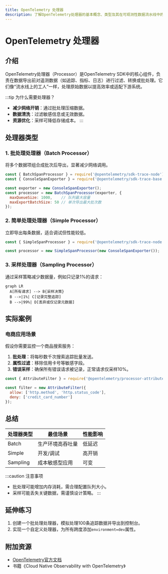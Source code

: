 ```yaml
---
title: OpenTelemetry 处理器
description: 了解OpenTelemetry处理器的基本概念、类型及其在可观测性数据流水线中的关键作用。
---
```


# OpenTelemetry 处理器

## 介绍

OpenTelemetry处理器（Processor）是OpenTelemetry SDK中的核心组件，负责在数据导出前对遥测数据（如追踪、指标、日志）进行过滤、转换或批处理。它们像“流水线上的工人”一样，处理原始数据以提高效率或适配下游系统。

:::tip 为什么需要处理器？
- **减少网络开销**：通过批处理压缩数据。
- **数据清洗**：过滤敏感信息或无效数据。
- **资源优化**：采样可降低存储成本。
:::

## 处理器类型

### 1. 批处理处理器（Batch Processor）
将多个数据项组合成批次后导出，显著减少网络调用。

```javascript
const { BatchSpanProcessor } = require('@opentelemetry/sdk-trace-node');
const { ConsoleSpanExporter } = require('@opentelemetry/sdk-trace-base');

const exporter = new ConsoleSpanExporter();
const processor = new BatchSpanProcessor(exporter, {
  maxQueueSize: 1000,    // 队列最大容量
  maxExportBatchSize: 50 // 单次导出最大批次数
});
```

### 2. 简单处理处理器（Simple Processor）
立即导出每条数据，适合调试但性能较低。

```javascript
const { SimpleSpanProcessor } = require('@opentelemetry/sdk-trace-node');

const processor = new SimpleSpanProcessor(new ConsoleSpanExporter());
```

### 3. 采样处理器（Sampling Processor）
通过采样策略减少数据量，例如只记录1%的请求：

```mermaid
graph LR
  A[所有请求] --> B{采样决策}
  B -->|1%| C[记录完整追踪]
  B -->|99%| D[丢弃或仅记录元数据]
```

## 实际案例

### 电商应用场景
假设你需要监控一个商品搜索服务：

1. **批处理**：将每秒数千次搜索追踪批量发送。
2. **属性过滤**：移除信用卡号等敏感字段。
3. **错误采样**：确保所有错误请求被记录，正常请求仅采样10%。

```javascript
const { AttributeFilter } = require('@opentelemetry/processor-attributes-filter');

const filter = new AttributeFilter({
  allow: ['http.method', 'http.status_code'],
  deny: ['credit_card_number']
});
```

## 总结

| 处理器类型       | 最佳场景                  | 性能影响 |
|------------------|--------------------------|----------|
| Batch            | 生产环境高吞吐量         | 低延迟   |
| Simple           | 开发/调试                | 高开销   |
| Sampling         | 成本敏感型应用           | 可变     |

:::caution 注意事项
- 批处理可能增加内存消耗，需合理配置队列大小。
- 采样可能丢失关键数据，需谨慎设计策略。
:::

## 延伸练习
1. 创建一个批处理处理器，模拟处理100条追踪数据并导出到控制台。
2. 实现一个自定义处理器，为所有跨度添加`environment=dev`属性。

## 附加资源
- [OpenTelemetry官方文档](https://opentelemetry.io/docs/)
- 书籍《Cloud Native Observability with OpenTelemetry》